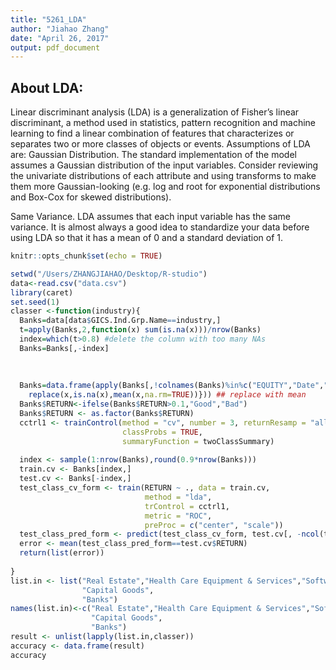 ```yaml
---
title: "5261_LDA"
author: "Jiahao Zhang"
date: "April 26, 2017"
output: pdf_document
---
```

## About LDA:
Linear discriminant analysis (LDA) is a generalization of Fisher's linear discriminant, a method used in statistics, pattern recognition and machine learning to find a linear combination of features that characterizes or separates two or more classes of objects or events. Assumptions of LDA are:
Gaussian Distribution. The standard implementation of the model assumes a Gaussian distribution of the input variables. Consider reviewing the univariate distributions of each attribute and using transforms to make them more Gaussian-looking (e.g. log and root for exponential distributions and Box-Cox for skewed distributions).

Same Variance. LDA assumes that each input variable has the same variance. It is almost always a good idea to standardize your data before using LDA so that it has a mean of 0 and a standard deviation of 1.
```r
knitr::opts_chunk$set(echo = TRUE)
```

```r
setwd("/Users/ZHANGJIAHAO/Desktop/R-studio")
data<-read.csv("data.csv")
library(caret)
set.seed(1)
classer <-function(industry){
  Banks=data[data$GICS.Ind.Grp.Name==industry,]
  t=apply(Banks,2,function(x) sum(is.na(x)))/nrow(Banks)
  index=which(t>0.8) #delete the column with too many NAs
  Banks=Banks[,-index]
  
  
  
  Banks=data.frame(apply(Banks[,!colnames(Banks)%in%c("EQUITY","Date","GICS.Ind.Grp.Name")],2,function(x) {
    replace(x,is.na(x),mean(x,na.rm=TRUE))})) ## replace with mean
  Banks$RETURN<-ifelse(Banks$RETURN>0.1,"Good","Bad")
  Banks$RETURN <- as.factor(Banks$RETURN)
  cctrl1 <- trainControl(method = "cv", number = 3, returnResamp = "all",
                         classProbs = TRUE, 
                         summaryFunction = twoClassSummary)
  
  index <- sample(1:nrow(Banks),round(0.9*nrow(Banks)))
  train.cv <- Banks[index,]
  test.cv <- Banks[-index,]
  test_class_cv_form <- train(RETURN ~ ., data = train.cv, 
                              method = "lda", 
                              trControl = cctrl1,
                              metric = "ROC", 
                              preProc = c("center", "scale"))
  test_class_pred_form <- predict(test_class_cv_form, test.cv[, -ncol(test.cv)])
  error <- mean(test_class_pred_form==test.cv$RETURN)
  return(list(error))
  
}
list.in <- list("Real Estate","Health Care Equipment & Services","Software & Services","Pharmaceuticals, Biotechnology & Life Sciences",
                "Capital Goods",
                "Banks")
names(list.in)<-c("Real Estate","Health Care Equipment & Services","Software & Services","Pharmaceuticals, Biotechnology & Life Sciences",
                  "Capital Goods",
                  "Banks")
result <- unlist(lapply(list.in,classer))
accuracy <- data.frame(result)
accuracy



```
